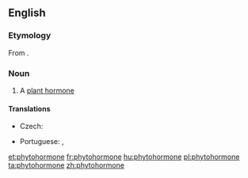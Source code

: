 ==English==

===Etymology===
From {{affix|en|phyto-|hormone}}.

===Noun===
{{en-noun}}

# A [[plant hormone]]

====Translations====
{{trans-top|plant hormone}}
* Czech: {{t|cs|fytohormon}}
{{trans-mid}}
* Portuguese: {{t|pt|fito-hormona|f}} {{qualifier|Portugal}}, {{t|pt|fitormônio|m}} {{qualifier|Brazil}}
{{trans-bottom}}

[[et:phytohormone]]
[[fr:phytohormone]]
[[hu:phytohormone]]
[[pl:phytohormone]]
[[ta:phytohormone]]
[[zh:phytohormone]]